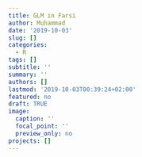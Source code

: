 ```yaml
---
title: GLM in Farsi
author: Muhammad
date: '2019-10-03'
slug: []
categories:
  - R
tags: []
subtitle: ''
summary: ''
authors: []
lastmod: '2019-10-03T00:39:24+02:00'
featured: no
draft: TRUE 
image:
  caption: ''
  focal_point: ''
  preview_only: no
projects: []
---
```

